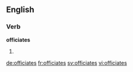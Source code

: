 ==English==

===Verb===
'''officiates'''

# {{en-third-person singular of|officiate}}

[[de:officiates]]
[[fr:officiates]]
[[sv:officiates]]
[[vi:officiates]]